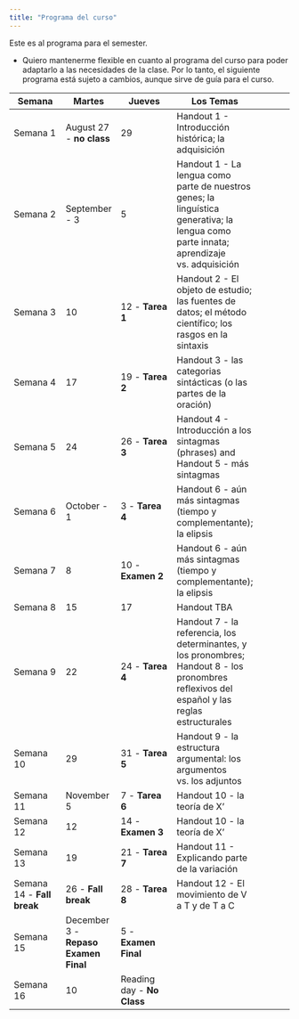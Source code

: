 ```yaml
---
title: "Programa del curso"
---
```

Este es al programa para el semester.

-   Quiero mantenerme flexible en cuanto al programa del curso para poder adaptarlo a las necesidades de la clase. Por lo tanto, el siguiente programa está sujeto a cambios, aunque sirve de guía para el curso.

| **Semana** | **Martes**| **Jueves** |**Los Temas** |
|------------|---------|--------------|-----------|-----------|
| Semana 1 | August 27 - **no class** | 29| Handout 1 - Introducción histórica; la adquisición |
| Semana 2 | September - 3 | 5 | Handout 1 - La lengua como parte de nuestros genes; la linguística generativa; la lengua como parte innata; aprendizaje vs. adquisición |
| Semana 3 | 10 | 12 - **Tarea 1** | Handout 2 - El objeto de estudio; las fuentes de datos; el método científico; los rasgos en la sintaxis |
| Semana 4 | 17 | 19 - **Tarea 2** | Handout 3 - las categorias sintácticas (o las partes de la oración) |
| Semana 5 | 24 | 26 - **Tarea 3** | Handout 4 - Introducción a los sintagmas (phrases) and Handout 5 - más sintagmas |
| Semana 6 | October - 1| 3 - **Tarea 4**| Handout 6 - aún más sintagmas (tiempo y complementante); la elipsis |
| Semana 7 | 8 | 10 - **Examen 2** | Handout 6 - aún más sintagmas (tiempo y complementante); la elipsis  |
| Semana 8 | 15 | 17 | Handout TBA |   
| Semana 9 | 22 | 24 - **Tarea 4**| Handout 7 - la referencia, los determinantes, y los pronombres; Handout 8 - los pronombres reflexivos del español y las reglas estructurales |
| Semana 10 | 29 | 31 - **Tarea 5**| Handout 9 - la estructura argumental: los argumentos vs. los adjuntos |
| Semana 11 | November 5 |7 - **Tarea 6**| Handout 10 - la teoría de X' |     
| Semana 12 | 12 | 14 - **Examen 3** |  Handout 10 - la teoría de X' |
| Semana 13 | 19| 21 - **Tarea 7** | Handout 11 - Explicando parte de la variación |
| Semana 14 - **Fall break**| 26 - **Fall break**| 28 - **Tarea 8**| Handout 12 - El movimiento de V a T y de T a C |
|Semana 15 | December 3 - **Repaso Examen Final** | 5 - **Examen Final** | 
| Semana 16 | 10 | Reading day - **No Class**


